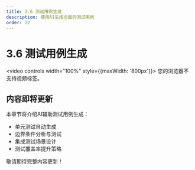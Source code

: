 ```yaml
---
title: 3.6 测试用例生成
description: 使用AI生成全面的测试用例
order: 22
---
```


# 3.6 测试用例生成

<video controls width="100%" style={{maxWidth: '800px'}}>
  <source src="https://minio.xiaofeng.show/ai-code/3.6.mp4" type="video/mp4" />
  您的浏览器不支持视频标签。
</video>

## 内容即将更新

本章节将介绍AI辅助测试用例生成：

- 单元测试自动生成
- 边界条件分析与测试
- 集成测试场景设计
- 测试覆盖率提升策略

敬请期待完整内容更新！ 